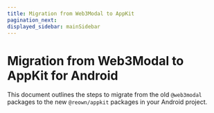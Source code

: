 ```yaml
---
title: Migration from Web3Modal to AppKit
pagination_next: 
displayed_sidebar: mainSidebar
---
```



# Migration from Web3Modal to AppKit for Android

This document outlines the steps to migrate from the old `@web3modal` packages to the new `@reown/appkit` packages in your Android project.